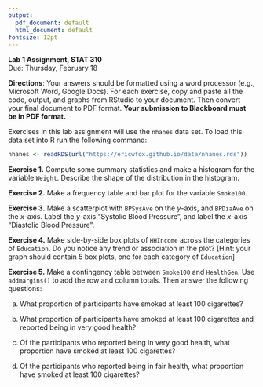 ```yaml
---
output:
  pdf_document: default
  html_document: default
fontsize: 12pt
---
```

**Lab 1 Assignment, STAT 310**\
Due: Thursday, February 18\

**Directions**:  Your answers should be formatted using a word processor (e.g., Microsoft Word, Google Docs).  For each exercise, copy and paste all the code, output, and graphs from RStudio to your document.  Then convert your final document to PDF format.  **Your submission to Blackboard must be in PDF format.**\


Exercises in this lab assignment will use the `nhanes` data set.  To load this data set into R run the following command:
```r
nhanes <- readRDS(url("https://ericwfox.github.io/data/nhanes.rds"))
```

\smallskip

**Exercise 1.**  Compute some summary statistics and make a histogram for the variable `Weight`.  Describe the shape of the distribution in the histogram.

\smallskip

**Exercise 2.** Make a frequency table and bar plot for the variable `Smoke100`.

\smallskip

**Exercise 3.** Make a scatterplot with `BPSysAve` on the $y$-axis, and `BPDiaAve` on the $x$-axis.  Label the $y$-axis "Systolic Blood Pressure", and label the $x$-axis "Diastolic Blood Pressure". 

\smallskip

**Exercise 4.** Make side-by-side box plots of `HHIncome` across the categories of `Education`.  Do you notice any trend or association in the plot? [Hint: your graph should contain 5 box plots, one for each category of `Education`]

\smallskip

**Exercise 5.** Make a contingency table between `Smoke100` and `HealthGen`.  Use `addmargins()` to add the row and column totals.  Then answer the following questions:

(a) What proportion of participants have smoked at least 100 cigarettes?

(b) What proportion of participants have smoked at least 100 cigarettes and reported being in very good health?

(c) Of the participants who reported being in very good health, what proportion have smoked at least 100 cigarettes?

(d) Of the participants who reported being in fair health, what proportion have smoked at least 100 cigarettes?


